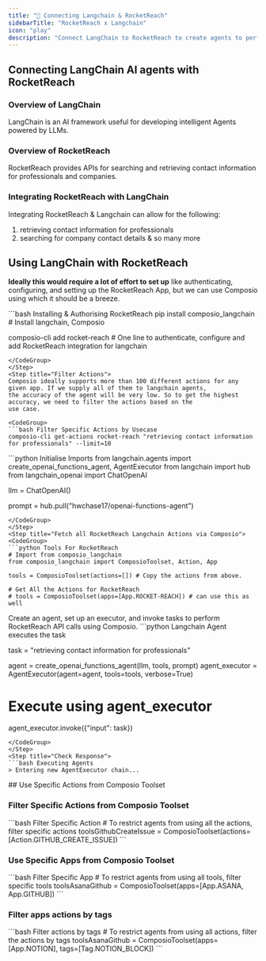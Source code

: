 ```yaml
---
title: "🚀 Connecting Langchain & RocketReach"
sidebarTitle: "RocketReach x Langchain"
icon: "play"
description: "Connect LangChain to RocketReach to create agents to perform tasks using natural language"
---
```


## Connecting LangChain AI agents with RocketReach

### Overview of LangChain

LangChain is an AI framework useful for developing intelligent Agents powered by LLMs.

### Overview of RocketReach

RocketReach provides APIs for searching and retrieving contact information for professionals and companies.

### Integrating RocketReach with LangChain

Integrating RocketReach & Langchain can allow for the following:

1. retrieving contact information for professionals
2. searching for company contact details
& so many more

## Using LangChain with RocketReach

<Steps>
<Step title="Setting Up the Environment">

**Ideally this would require a lot of effort to set up** like authenticating, configuring, and setting up the RocketReach App, but we can use Composio using which it should be a breeze.

<CodeGroup>
```bash Installing & Authorising RocketReach
pip install composio_langchain # Install langchain, Composio 

composio-cli add rocket-reach # One line to authenticate, configure and add RocketReach integration for langchain
```
</CodeGroup>
</Step>
<Step title="Filter Actions">
Composio ideally supports more than 100 different actions for any given app. If we supply all of them to langchain agents, 
the accuracy of the agent will be very low. So to get the highest accuracy, we need to filter the actions based on the 
use case.

<CodeGroup>
```bash Filter Specific Actions by Usecase
composio-cli get-actions rocket-reach "retrieving contact information for professionals" --limit=10
```
</CodeGroup>

</Step>
<Step title="Import Base Packages">

<CodeGroup>
```python Initialise Imports
from langchain.agents import create_openai_functions_agent, AgentExecutor
from langchain import hub
from langchain_openai import ChatOpenAI


llm = ChatOpenAI()

prompt = hub.pull("hwchase17/openai-functions-agent")
```
</CodeGroup>
</Step>
<Step title="Fetch all RocketReach Langchain Actions via Composio">
<CodeGroup>
```python Tools For RocketReach
# Import from composio_langchain
from composio_langchain import ComposioToolset, Action, App

tools = ComposioToolset(actions=[]) # Copy the actions from above. 

# Get All the Actions for RocketReach
# tools = ComposioToolset(apps=[App.ROCKET-REACH]) # can use this as well
```
</CodeGroup>
</Step>
<Step title="Execute the Agent">
Create an agent, set up an executor, and invoke tasks to perform RocketReach API calls using Composio. 
<CodeGroup>
```python Langchain Agent executes the task

task = "retrieving contact information for professionals"

agent = create_openai_functions_agent(llm, tools, prompt)
agent_executor = AgentExecutor(agent=agent, tools=tools, verbose=True)

# Execute using agent_executor
agent_executor.invoke({"input": task})
```
</CodeGroup>
</Step>
<Step title="Check Response">
```bash Executing Agents
> Entering new AgentExecutor chain...
```
</Step>
</Steps>
## Use Specific Actions from Composio Toolset

### Filter Specific Actions from Composio Toolset

<CodeGroup>
```bash Filter Specific Action
# To restrict agents from using all the actions, filter specific actions
toolsGithubCreateIssue = ComposioToolset(actions=[Action.GITHUB_CREATE_ISSUE])
```
</CodeGroup>

### Use Specific Apps from Composio Toolset
<CodeGroup>
```bash Filter Specific App
# To restrict agents from using all tools, filter specific tools
toolsAsanaGithub = ComposioToolset(apps=[App.ASANA, App.GITHUB])
```
</CodeGroup>

### Filter apps actions by tags 
<CodeGroup>
```bash Filter actions by tags
# To restrict agents from using all actions, filter the actions by tags
toolsAsanaGithub = ComposioToolset(apps=[App.NOTION], tags=[Tag.NOTION_BLOCK])
```
</CodeGroup>

